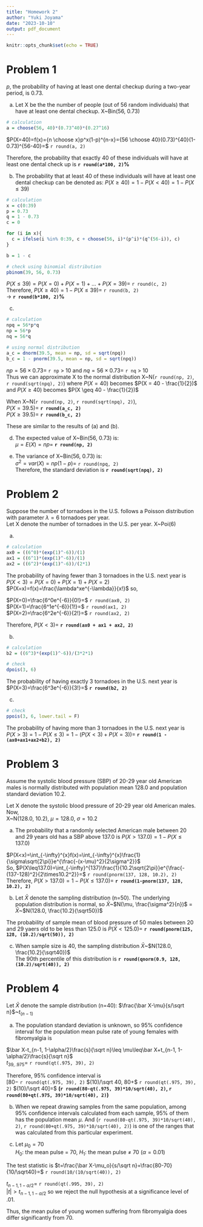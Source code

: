 ```yaml
---
title: "Homework 2"
author: "Yuki Joyama"
date: "2023-10-10"
output: pdf_document
---
```


```r
knitr::opts_chunk$set(echo = TRUE)
```

# Problem 1
$p$, the probability of having at least one dental checkup during a two-year period, is 0.73. 

(a) Let X be the the number of people (out of 56 random individuals) that have at least one dental checkup. X~Bin(56, 0.73)

```r
# calculation
a = choose(56, 40)*(0.73^40)*(0.27^16)
```

$P(X=40)=f(x)={n \choose x}p^x(1-p)^{n-x}={56 \choose 40}(0.73)^{40}(1-0.73)^{56-40}=$ `r round(a, 2)`  

Therefore, the probability that exactly 40 of these individuals will have at least one dental check up is **`r round(a*100, 2)`%**

(b)
The probability that at least 40 of these individuals will have at least one dental checkup can be denoted as: 
$P(X\geq40) = 1 - P(X<40) = 1 - P(X\leq39)$

```r
# calculation
x = c(0:39)
p = 0.73
q = 1 - 0.73
c = 0

for (i in x){
  c = ifelse(i %in% 0:39, c + choose(56, i)*(p^i)*(q^(56-i)), c)
}

b = 1 - c 

# check using binomial distribution
pbinom(39, 56, 0.73)
```

$P(X\leq39)=P(X=0)+P(X=1)+...+P(X=39)=$ `r round(c, 2)`  
Therefore, $P(X\geq40)=1 - P(X\leq39)=$ `r round(b, 2)`  
&rarr; **`r round(b*100, 2)`%**

(c)
```r
# calculation
npq = 56*p*q
np = 56*p
nq = 56*q

# using normal distribution
a_c = dnorm(39.5, mean = np, sd = sqrt(npq)) 
b_c = 1 - pnorm(39.5, mean = np, sd = sqrt(npq))
```
$np=56 \times 0.73=$ `r np` > 10 and $nq=56 \times 0.73=$ `r nq` > 10  
Thus we can approximate X to the normal distribution X~N(`r round(np, 2)`, `r round(sqrt(npq), 2)`) where $P(X = 40)$ becomes $P(X = 40 - \frac{1}{2})$ and $P(X \geq 40)$ becomes $P(X \geq 40 - \frac{1}{2})$  

When X~N(`r round(np, 2)`, `r round(sqrt(npq), 2)`),  
$P(X = 39.5)=$ **`r round(a_c, 2)`**   
$P(X \geq 39.5)=$ **`r round(b_c, 2)`**

These are similar to the results of (a) and (b).

(d)
The expected value of X~Bin(56, 0.73) is:  
$\mu=E(X)=np=$ **`r round(np, 2)`**

(e)  
The variance of X~Bin(56, 0.73) is:  
$\sigma^2=var(X)=np(1-p)=$ `r round(npq, 2)`  
Therefore, the standard deviation is **`r round(sqrt(npq), 2)`**

# Problem 2
Suppose the number of tornadoes in the U.S. follows a Poisson distribution with parameter $\lambda=6$ tornadoes per year.  
Let X denote the number of tornadoes in the U.S. per year. X~Poi(6)

(a)
```r
# calculation
ax0 = ((6^0)*(exp(1)^-6))/(1)  
ax1 = ((6^1)*(exp(1)^-6))/(1)  
ax2 = ((6^2)*(exp(1)^-6))/(2*1)  
```
The probability of having fewer than 3 tornadoes in the U.S. next year is   
$P(X<3)=P(X=0)+P(X=1)+P(X=2)$  
$P(X=x)=f(x)=\frac{\lambda^xe^{-\lambda}}{x!}$ so, 

$P(X=0)=\frac{6^0e^{-6}}{0!}=$ `r round(ax0, 2)`  
$P(X=1)=\frac{6^1e^{-6}}{1!}=$ `r round(ax1, 2)`  
$P(X=2)=\frac{6^2e^{-6}}{2!}=$ `r round(ax2, 2)`    

Therefore, $P(X<3)=$ **`r round(ax0 + ax1 + ax2, 2)`**

(b) 
```r
# calculation
b2 = ((6^3)*(exp(1)^-6))/(3*2*1)

# check
dpois(3, 6)
```
The probability of having exactly 3 tornadoes in the U.S. next year is  
$P(X=3)=\frac{6^3e^{-6}}{3!}=$ **`r round(b2, 2)`**

(c)
```r
# check
ppois(3, 6, lower.tail = F)
```
The probability of having more than 3 tornadoes in the U.S. next year is   
$P(X>3)=1-P(X\leq3)= 1-(P(X<3)+P(X=3))=$ **`r round(1 - (ax0+ax1+ax2+b2), 2)`**

# Problem 3
Assume the systolic blood pressure (SBP) of 20-29 year old American males is normally distributed with population mean 128.0 and population standard deviation 10.2.  

Let X denote the systolic blood pressure of 20-29 year old American males.   
Now,  
X~N(128.0, 10.2), $\mu=128.0$, $\sigma=10.2$  

(a)
The probability that a randomly selected American male between 20 and 29 years old has a SBP above 137.0 is $P(X>137.0)=1-P(X\leq137.0)$ 

$P(X<x)=\int_{-\infty}^{x}f(x)=\int_{-\infty}^{x}\frac{1}{\sigma\sqrt{2\pi}}e^{\frac{-(x-\mu)^2}{2\sigma^2}}$  
So, $P(X\leq137.0)=\int_{-\infty}^{137}\frac{1}{10.2\sqrt{2\pi}}e^{\frac{-(137-128)^2}{2\times10.2^2}}=$ `r round(pnorm(137, 128, 10.2), 2)`    
Therefore, 
$P(X>137.0)=1-P(X\leq137.0)=$ **`r round(1-pnorm(137, 128, 10.2), 2)`**

(b)
Let $\bar X$ denote the sampling distribution (n=50). The underlying population distribution is normal, so $\bar X$~$N(\mu, \frac{\sigma^2}{n})$ = $\bar X$~$N(128.0, \frac{10.2}{\sqrt50})$  

The probability of sample mean of blood pressure of 50 males between 20 and 29 yaers old to be less than 125.0 is $P(\bar X<125.0)=$ **`r round(pnorm(125, 128, (10.2)/sqrt(50)), 2)`**

(c)
When sample size is 40, the sampling distribution $\bar X$~$N(128.0, \frac{10.2}{\sqrt40})$   
The 90th percentile of this distribution is **`r round(qnorm(0.9, 128, (10.2)/sqrt(40)), 2)`**

# Problem 4
Let $\bar X$ denote the sample distribution (n=40): $\frac{\bar X-\mu}{s/\sqrt n}$~$t_{(n-1)}$  

(a) The population standard deviation is unknown, so 95% confidence interval for the population mean pulse rate of young females with fibromyalgia is  

$\bar X-t_{n-1, 1-\alpha/2}\frac{s}{\sqrt n}\leq \mu\leq\bar X+t_{n-1, 1-\alpha/2}\frac{s}{\sqrt n}$  
$t_{39,.975}=$ `r round(qt(.975, 39), 2)`  

Therefore, 95% confidence interval is  
$[80-$ `r round(qt(.975, 39), 2)` $(10)/\sqrt 40, 80+$ `r round(qt(.975, 39), 2)` $(10)/\sqrt 40]=$ **(`r round(80-qt(.975, 39)*10/sqrt(40), 2)`, `r round(80+qt(.975, 39)*10/sqrt(40), 2)`)**

(b)
When we repeat drawing samples from the same population, among 95% confidence intervals calculated from each sample, 95% of them has the population mean $\mu$. And (`r round(80-qt(.975, 39)*10/sqrt(40), 2)`, `r round(80+qt(.975, 39)*10/sqrt(40), 2)`) is one of the ranges that was calculated from this particular experiment.

(c)
Let $\mu_0=70$     
$H_0:$ the mean pulse = 70, $H_1:$ the mean pulse $\neq$ 70 ($\alpha=0.01$)  

The test statistic is $t=\frac{\bar X-\mu_o}{s/\sqrt n}=\frac{80-70}{10/\sqrt40}=$ `r round(10/(10/sqrt(40)), 2)`

$t_{n-1, 1-\alpha/2}=$ `r round(qt(.995, 39), 2)`   
$|t|>t_{n-1, 1-\alpha/2}$ so we reject the null hypothesis at a significance level of .01.

Thus, the mean pulse of young women suffering from fibromyalgia does differ significantly from 70.  







